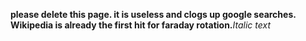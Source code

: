 '''please delete this page. it is useless and clogs up google searches.  Wikipedia is already the first hit for faraday rotation.'''''Italic text''